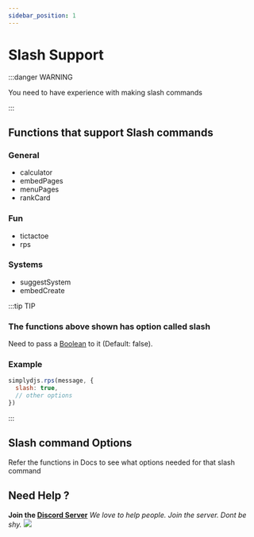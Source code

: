 ```yaml
---
sidebar_position: 1
---
```


# Slash Support

:::danger WARNING

You need to have experience with making slash commands

:::

## Functions that support Slash commands
### General
- calculator
- embedPages
- menuPages
- rankCard

### Fun
- tictactoe
- rps

### Systems
- suggestSystem
- embedCreate

:::tip TIP
### The functions above shown has option called slash

Need to pass a [Boolean](https://developer.mozilla.org/en-US/docs/Web/JavaScript/Reference/Global_Objects/Boolean) to it (Default: false).

### Example
```js
simplydjs.rps(message, {
  slash: true,
  // other options
})
```
:::

## Slash command Options
Refer the functions in Docs to see what options needed for that slash command

## Need Help ?
**Join the [Discord Server](https://discord.gg/3JzDV9T5Fn)**
*We love to help people. Join the server. Dont be shy.*
 <a href="https://discord.gg/3JzDV9T5Fn"><img src="https://invidget.switchblade.xyz/3JzDV9T5Fn" /></a>